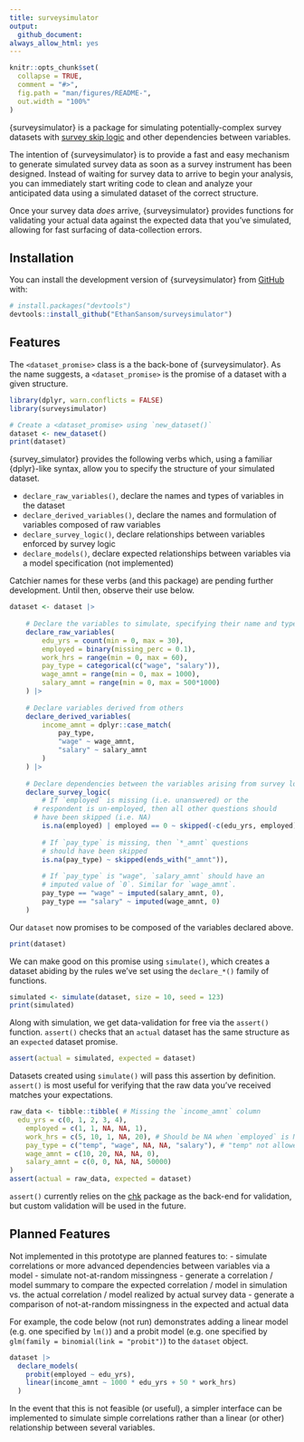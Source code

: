 ```yaml
---
title: surveysimulator
output:
  github_document:
always_allow_html: yes
---
```


<!-- README.md is generated from README.Rmd. Please edit that file -->

```r
knitr::opts_chunk$set(
  collapse = TRUE,
  comment = "#>",
  fig.path = "man/figures/README-",
  out.width = "100%"
)
```

<!-- badges: start -->
<!-- badges: end -->

{surveysimulator} is a package for simulating potentially-complex survey 
datasets with [survey skip logic](https://www.surveymonkey.com/product/features/survey-logic/)
and other dependencies between variables.

The intention of {surveysimulator} is to provide a fast and easy mechanism to
generate simulated survey data as soon as a survey instrument has been designed.
Instead of waiting for survey data to arrive to begin your analysis, you can
immediately start writing code to clean and analyze your anticipated data
using a simulated dataset of the correct structure.

Once your survey data *does* arrive, {surveysimulator} provides functions for
validating your actual data against the expected data that you've simulated, allowing
for fast surfacing of data-collection errors.

## Installation

You can install the development version of {surveysimulator} from [GitHub](https://github.com/) with:

``` r
# install.packages("devtools")
devtools::install_github("EthanSansom/surveysimulator")
```

## Features

The `<dataset_promise>` class is a the back-bone of {surveysimulator}. As the
name suggests, a `<dataset_promise>` is the promise of a dataset with a given
structure.

```r
library(dplyr, warn.conflicts = FALSE)
library(surveysimulator)

# Create a <dataset_promise> using `new_dataset()`
dataset <- new_dataset()
print(dataset)
```

{survey_simulator} provides the following verbs which, using a familiar {dplyr}-like
syntax, allow you to specify the structure of your simulated dataset.

- `declare_raw_variables()`, declare the names and types of variables in the dataset
- `declare_derived_variables()`, declare the names and formulation of variables composed of raw variables
- `declare_survey_logic()`, declare relationships between variables enforced by survey logic
- `declare_models()`, declare expected relationships between variables via a model specification (not implemented)

Catchier names for these verbs (and this package) are pending further development. 
Until then, observe their use below.

```r
dataset <- dataset |>
  
	# Declare the variables to simulate, specifying their name and type
	declare_raw_variables(
		edu_yrs = count(min = 0, max = 30),
		employed = binary(missing_perc = 0.1),
		work_hrs = range(min = 0, max = 60),
		pay_type = categorical(c("wage", "salary")),
		wage_amnt = range(min = 0, max = 1000),
		salary_amnt = range(min = 0, max = 500*1000)
	) |>
	
	# Declare variables derived from others
	declare_derived_variables(
		income_amnt = dplyr::case_match(
			pay_type,
			"wage" ~ wage_amnt,
			"salary" ~ salary_amnt
		)
	) |>
	
	# Declare dependencies between the variables arising from survey logic
	declare_survey_logic(
		# If `employed` is missing (i.e. unanswered) or the
	  # respondent is un-employed, then all other questions should 
	  # have been skipped (i.e. NA)
		is.na(employed) | employed == 0 ~ skipped(-c(edu_yrs, employed)),
		
		# If `pay_type` is missing, then `*_amnt` questions
		# should have been skipped
		is.na(pay_type) ~ skipped(ends_with("_amnt")),
 		
		# If `pay_type` is "wage", `salary_amnt` should have an
		# imputed value of `0`. Similar for `wage_amnt`.
		pay_type == "wage" ~ imputed(salary_amnt, 0),
		pay_type == "salary" ~ imputed(wage_amnt, 0)
	)
```

Our `dataset` now promises to be composed of the variables declared above.

```r
print(dataset)
```

We can make good on this promise using `simulate()`, which creates a dataset
abiding by the rules we've set using the `declare_*()` family of functions.

```r
simulated <- simulate(dataset, size = 10, seed = 123)
print(simulated)
```

Along with simulation, we get data-validation for free via the `assert()` 
function. `assert()` checks that an `actual` dataset has the same structure
as an `expected` dataset promise.

```r
assert(actual = simulated, expected = dataset)
```

Datasets created using `simulate()` will pass this assertion by definition. `assert()`
is most useful for verifying that the raw data you've received matches your expectations.

```r
raw_data <- tibble::tibble( # Missing the `income_amnt` column
  edu_yrs = c(0, 1, 2, 3, 4),
	employed = c(1, 1, NA, NA, 1),
	work_hrs = c(5, 10, 1, NA, 20), # Should be NA when `employed` is NA
	pay_type = c("temp", "wage", NA, NA, "salary"), # "temp" not allowed
	wage_amnt = c(10, 20, NA, NA, 0),
	salary_amnt = c(0, 0, NA, NA, 50000)
)
assert(actual = raw_data, expected = dataset)
```

`assert()` currently relies on the [chk](https://poissonconsulting.github.io/chk/) 
package as the back-end for validation, but custom validation will be used in the
future.

## Planned Features

Not implemented in this prototype are planned features to:
- simulate correlations or more advanced dependencies between variables via a model
- simulate not-at-random missingness
- generate a correlation / model summary to compare the expected correlation / model in simulation vs. the actual correlation / model realized by actual survey data
- generate a comparison of not-at-random missingness in the expected and actual data

For example, the code below (not run) demonstrates adding a linear model (e.g. one specified by `lm()`)
and a probit model (e.g. one specified by `glm(family = binomial(link = "probit")`)
to the `dataset` object.

```r
dataset |>
  declare_models(
    probit(employed ~ edu_yrs),
    linear(income_amnt ~ 1000 * edu_yrs + 50 * work_hrs)
  )
```

In the event that this is not feasible (or useful), a simpler interface can be
implemented to simulate simple correlations rather than a linear (or other)
relationship between several variables.
